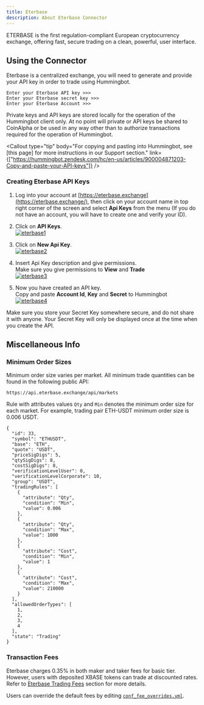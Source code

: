 ```yaml
---
title: Eterbase
description: About Eterbase Connector
---
```



ETERBASE is the first regulation-compliant European cryptocurrency exchange, offering fast, secure trading on a clean, powerful, user interface.

## Using the Connector

Eterbase is a centralized exchange, you will need to generate and provide your API key in order to trade using Hummingbot.

```
Enter your Eterbase API key >>>
Enter your Eterbase secret key >>>
Enter your Eterbase Account >>>
```

Private keys and API keys are stored locally for the operation of the Hummingbot client only. At no point will private or API keys be shared to CoinAlpha or be used in any way other than to authorize transactions required for the operation of Hummingbot.

<Callout type="tip" body="For copying and pasting into Hummingbot, see [this page] for more instructions in our Support section." link={["https://hummingbot.zendesk.com/hc/en-us/articles/900004871203-Copy-and-paste-your-API-keys"]} />

### Creating Eterbase API Keys

1. Log into your account at [https://eterbase.exchange](https://eterbase.exchange/), then click on your account name in top right corner of the screen and select **Api Keys** from the menu (If you do not have an account, you will have to create one and verify your ID).

2. Click on **API Keys**.<br />
   [![eterbase1](/img/eterbase1.png)](/img/eterbase1.png)

3. Click on **New Api Key**.<br />
   [![eterbase2](/img/eterbase2.png)](/img/eterbase2.png)

4. Insert Api Key description and give permissions.<br />
   Make sure you give permissions to **View** and **Trade**<br />
   [![eterbase3](/img/eterbase3.png)](/img/eterbase3.png)

<Callout type="warning" body="We recommend using only #trade# enabled API keys; enabling #withdraw, transfer, or the equivalent is unnecessary# for current Hummingbot strategies." />

5. Now you have created an API key.<br />
   Copy and paste **Account Id**, **Key** and **Secret** to Hummingbot<br />
   [![eterbase4](/img/eterbase4.png)](/img/eterbase4.png)

Make sure you store your Secret Key somewhere secure, and do not share it with anyone. Your Secret Key will only be displayed once at the time when you create the API.

<Callout type="tip" body="If you lose your Secret Key, you can delete the API and create a new one. However, it will be impossible to reuse the same API." />

## Miscellaneous Info

### Minimum Order Sizes

Minimum order size varies per market. All minimum trade quantities can be found in the following public API:

```
https://api.eterbase.exchange/api/markets
```

Rule with attributes values `Qty` and `Min` denotes the minimum order size for each market. For example, trading pair ETH-USDT minimum order size is 0.006 USDT.

```
{
  "id": 33,
  "symbol": "ETHUSDT",
  "base": "ETH",
  "quote": "USDT",
  "priceSigDigs": 5,
  "qtySigDigs": 8,
  "costSigDigs": 8,
  "verificationLevelUser": 0,
  "verificationLevelCorporate": 10,
  "group": "USDT",
  "tradingRules": [
    {
      "attribute": "Qty",
      "condition": "Min",
      "value": 0.006
    },
    {
      "attribute": "Qty",
      "condition": "Max",
      "value": 1000
    },
    {
      "attribute": "Cost",
      "condition": "Min",
      "value": 1
    },
    {
      "attribute": "Cost",
      "condition": "Max",
      "value": 210000
    }
  ],
  "allowedOrderTypes": [
    1,
    2,
    3,
    4
  ],
  "state": "Trading"
}
```

### Transaction Fees

Eterbase charges 0.35% in both maker and taker fees for basic tier. However, users with deposited XBASE tokens can trade at discounted rates. Refer to [Eterbase Trading Fees](https://www.eterbase.com/exchange/fees/) section for more details.

Users can override the default fees by editing [`conf_fee_overrides.yml`](https://docs.hummingbot.io/operation/adv-command-ref/#fee-override).
